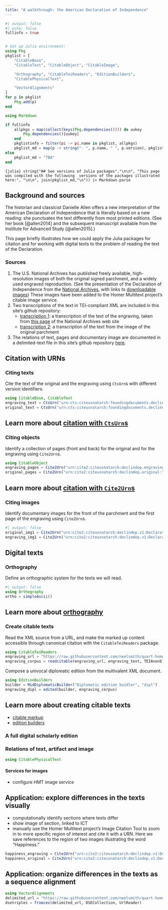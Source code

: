 ```yaml
---
title: "A walkthrough: the American Declaration of Independence"
---
```


```julia
#| output: false
#| echo: false
fullinfo = true


# Set up Julia environment:
using Pkg
pkglist = [
    "CitableBase", 
    "CitableText", "CitableObject", "CitableImage",

    "Orthography", "CitableTeiReaders", "EditionBuilders",
    "CitablePhysicalText",

    "VectorAlignments"
]
for p in pkglist
    Pkg.add(p)    
end

using Markdown

if fullinfo
    allpkgs = map(collect(keys(Pkg.dependencies()))) do uukey
        Pkg.dependencies()[uukey]
    end
    pkglistinfo = filter(pi -> pi.name in pkglist, allpkgs) 
    pkglist_md = map(p -> string("- ", p.name, " ", p.version), pkglistinfo) |> sort
else
    pkglist_md = "TBA"
end
```

::: {.callout-tip collapse="true"}
`{julia} string("## See versions of Julia packages","\n\n", "This page was compiled with the following  versions of the packages illustrated here:", "\n\n", join(pkglist_md,"\n")) |> Markdown.parse`
:::

## Background and sources

The historian and classicist Danielle Allen offers a new interpretation of the American Declaration of Independence that is literally based on a new reading: she punctuates the text differently from most printed editions. (See her book [@allen2014] and the subsequent manuscript available from the Institute for Advanced Study [@allen2015].)

This page briefly illustrates how we could apply the Julia packages for citation and for working with digital texts to the problem of reading the text of the Declaration.

### Sources

1.  The U.S. National Archives has published freely available, high-resolution images of both the original signed parchment, and a widely used engraved reproduction. (See the presentation of the Declaration of Independence from the [National Archives](https://www.archives.gov/founding-docs/declaration), with links to [downloadable images](https://www.archives.gov/founding-docs/downloads)) These images have been added to the Homer Multitext project's citable image service.
2.  Two transcriptions of the text in TEI-compliant XML are included in this site's github repository:
    -   [transcription 1](https://raw.githubusercontent.com/neelsmith/quart-home/main/walkthrough/adoi/declaration_engraving.xml): a transcription of the text of the engraving, taken from [this page](https://www.archives.gov/founding-docs/declaration-transcript) of the National Archives web site
    -   [transcription 2](https://raw.githubusercontent.com/neelsmith/quart-home/main/walkthrough/adoi/declaration_original.xml): a transcription of the text from the image of the original parchment
3.  The relations of text, pages and documentary image are documented in a delimited-text file in this site's github repository [here](https://raw.githubusercontent.com/neelsmith/quart-home/main/walkthrough/adoi/declaration.cex).

## Citation with URNs

### Citing texts

Cite the text of the original and the engraving using `CtsUrn`s with different version identifiers.

```julia
using CitableBase, CitableText
engraving_text = CtsUrn("urn:cts:citeusnatarch:foundingdocuments.declindep.engraving:")
original_text = CtsUrn("urn:cts:citeusnatarch:foundingdocuments.declindep.original:")
```

::: callout-tip
## Learn more about [citation with `CtsUrn`s](../cite/urns/cts.qmd)
:::

### Citing objects

Identify a collection of pages (front and back) for the original and for the engraving using `Cite2Urn`s.

```julia
using CitableObject
engraving_pages = Cite2Urn("urn:cite2:citeusnatarch:declindep.engraving:")
original_pages = Cite2Urn("urn:cite2:citeusnatarch:declindep.original:")
```

::: callout-tip
## Learn more about [citation with `Cite2Urn`s](../cite/urns/cite2.qmd)
:::

### Citing images

Identify documentary images for the front of the parchment and the first page of the engraving using `Cite2Urn`s.

```julia
#| output: false
original_img1 = Cite2Urn("urn:cite2:citeusnatarch:declindep.v1:Declaration_Pg1of1_AC")
engraving_img1 = Cite2Urn("urn:cite2:citeusnatarch:declindep.v1:Declaration_Engrav_Pg1of1_AC")
```

## Digital texts

### Orthography

Define an orthographic system for the texts we will read.

```julia
#| output: false
using Orthography
ortho = simpleAscii()
```

::: callout-tip
## Learn more about [orthography](../digitexts/orthography/)
:::

### Create citable texts

Read the XML source from a URL, and make the marked up content accessible through canonical citation with the `CitableTeiReaders` package.

```julia
using CitableTeiReaders
engraving_url = "https://raw.githubusercontent.com/neelsmith/quart-home/main/walkthrough/adoi/declaration_engraving.xml"
engraving_corpus = readcitable(engraving_url, engraving_text, TEIAnonblock, UrlReader)
```

Compose a univocal diplomatic edition from the multivalent XML document.

```julia
using EditionBuilders
builder = MidDiplomaticBuilder("Diplomatic edition buidler", "dipl")
engraving_dipl = edited(builder, engraving_corpus)
```

::: callout-tip
## Learn more about creating citable texts

-   [citable markup](../digitexts/editions/markupreaders.qmd)
-   [edition builders](../digitexts/editions/editionbuilders.qmd)
:::

### A full digital scholarly edition

### Relations of text, artifact and image

```julia
using CitablePhysicalText
```

#### Services for images

- configure HMT image service



## Application: explore differences in the texts visually

- computationally identify sections where texts differ
- show image of section, linked to ICT
- manually use the Homer Multitext project's Image Citation Tool to zoom in to  more specific region of interest and cite it with a URN. Here we save references to the region of two images illustrating the word "Happiness."

```julia
happiness_engraving = Cite2Urn("urn:cite2:citeusnatarch:declindep.v1:Declaration_Engrav_Pg1of1_AC@0.4672,0.1935,0.07188,0.01804")
happiness_original = Cite2Urn("urn:cite2:citeusnatarch:declindep.v1:Declaration_Pg1of1_AC@0.4765,0.1892,0.07596,0.01857")
```


## Application: organize differences in the texts as a sequence alignment

```julia
using VectorAlignments
delimited_url = "https://raw.githubusercontent.com/neelsmith/quart-home/main/walkthrough/adoi/declaration.cex"
dsetriples = fromcex(delimited_url, DSECollection, UrlReader)
```
